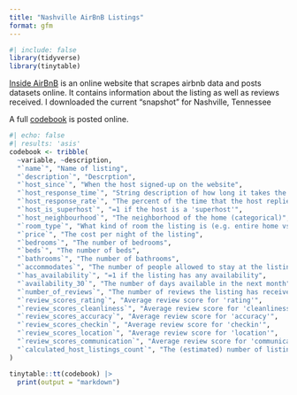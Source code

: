 ```yaml
---
title: "Nashville AirBnB Listings"
format: gfm
---
```


```r
#| include: false
library(tidyverse)
library(tinytable)
```

[Inside AirBnB](https://insideairbnb.com/get-the-data/) is an online website that scrapes airbnb data and posts datasets online. 
It contains information about the listing as well as reviews received. I downloaded the current "snapshot" for Nashville, Tennessee

A full [codebook](https://docs.google.com/spreadsheets/d/1iWCNJcSutYqpULSQHlNyGInUvHg2BoUGoNRIGa6Szc4/edit?gid=1322284596#gid=1322284596) is posted online. 


```r
#| echo: false
#| results: 'asis'
codebook <- tribble(
  ~variable, ~description,
  "`name`", "Name of listing",
  "`description`", "Descrption",
  "`host_since`", "When the host signed-up on the website",
  "`host_response_time`", "String description of how long it takes the host to respond",
  "`host_response_rate`", "The percent of the time that the host replies to a message (100 = 100%)",
  "`host_is_superhost`", "=1 if the host is a 'superhost'",
  "`host_neighbourhood`", "The neighborhood of the home (categorical)",
  "`room_type`", "What kind of room the listing is (e.g. entire home vs private room)",
  "`price`", "The cost per night of the listing",
  "`bedrooms`", "The number of bedrooms",
  "`beds`", "The number of beds",
  "`bathrooms`", "The number of bathrooms",
  "`accommodates`", "The number of people allowed to stay at the listing",
  "`has_availability`", "=1 if the listing has any availability",
  "`availability_30`", "The number of days available in the next month",
  "`number_of_reviews`", "The number of reviews the listing has received",
  "`review_scores_rating`", "Average review score for 'rating'",
  "`review_scores_cleanliness`", "Average review score for 'cleanliness'",
  "`review_scores_accuracy`", "Average review score for 'accuracy'",
  "`review_scores_checkin`", "Average review score for 'checkin'",
  "`review_scores_location`", "Average review score for 'location'",
  "`review_scores_communication`", "Average review score for 'communication'",
  "`calculated_host_listings_count`", "The (estimated) number of listings the host rungs",
)

tinytable::tt(codebook) |>
  print(output = "markdown")
```

